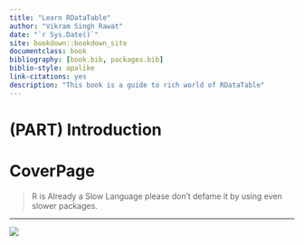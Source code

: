 ```yaml
--- 
title: "Learn RDataTable"
author: "Vikram Singh Rawat"
date: "`r Sys.Date()`"
site: bookdown::bookdown_site
documentclass: book
bibliography: [book.bib, packages.bib]
biblio-style: apalike
link-citations: yes
description: "This book is a guide to rich world of RDataTable"
---
```


# (PART) Introduction {-}

# CoverPage {-}

> R is Already a Slow Language please don't defame it by using even slower packages.

***

![](figures/cover.png)